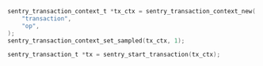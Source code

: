 ```c
sentry_transaction_context_t *tx_ctx = sentry_transaction_context_new(
    "transaction", 
    "op",
);
sentry_transaction_context_set_sampled(tx_ctx, 1);

sentry_transaction_t *tx = sentry_start_transaction(tx_ctx);
```